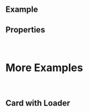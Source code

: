 
<Meta of={ComponentStories} />

<DocsHeader />

<br />

## Example

<Canvas of={ComponentStories.Default} />

## Properties

<ControlsWithNote of={ComponentStories.Default} />

<br />

# More Examples

<br />

## Card with Loader

<Canvas of={ComponentStories.WithCard} />

```jsx
const LoaderComponent = () => {
  const initialText =
    'This is a text that will be updated 5 seconds after the header is clicked. The text will be visible until the new text has been fetched. To let the user know that the text is updating, the Loader will be displayed.';
  const [text, setText] = useState(initialText);
  const [loading, setLoading] = useState(false);
  const onHeaderClick = () => {
    setLoading(true);
  };
  useEffect(() => {
    if (loading) {
      setTimeout(() => {
        setText((prev) => (prev === initialText ? 'Updated (⌐■_■)' : initialText));
        setLoading(false);
      }, 5000);
    }
  }, [loading]);
  return (
    <Card
      header={
        <CardHeader
          titleText="Click the header to update the text below."
          interactive
          avatar={<Icon name="activate" />}
          onClick={onHeaderClick}
        />
      }
      style={{ width: '400px' }}
    >
      <FlexBox direction={FlexBoxDirection.Column}>
        {loading && <Loader />}
        <Text style={spacing.sapUiContentPadding}>{text}</Text>
      </FlexBox>
    </Card>
  );
};
```

<Footer />
